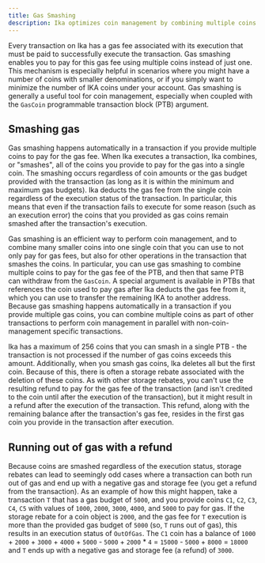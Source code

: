```yaml
---
title: Gas Smashing
description: Ika optimizes coin management by combining multiple coins into a single object to pay for gas fees.
---
```


Every transaction on Ika has a gas fee associated with its execution that must be paid to successfully execute the transaction. Gas smashing enables you to pay for this gas fee using multiple coins instead of just one. This mechanism is especially helpful in scenarios where you might have a number of coins with smaller denominations, or if you simply want to minimize the number of IKA coins under your account. Gas smashing is generally a useful tool for coin management, especially when coupled with the `GasCoin` programmable transaction block (PTB) argument. 

## Smashing gas

Gas smashing happens automatically in a transaction if you provide multiple coins to pay for the gas fee. When Ika executes a transaction, Ika combines, or "smashes", all of the coins you provide to pay for the gas into a single coin. The smashing occurs regardless of coin amounts or the gas budget provided with the transaction (as long as it is within the minimum and maximum gas budgets). Ika deducts the gas fee from the single coin regardless of the execution status of the transaction. In particular, this means that even if the transaction fails to execute for some reason (such as an execution error) the coins that you provided as gas coins remain smashed after the transaction's execution.

Gas smashing is an efficient way to perform coin management, and to combine many smaller coins into one single coin that you can use to not only pay for gas fees, but also for other operations in the transaction that smashes the coins. In particular, you can use gas smashing to combine multiple coins to pay for the gas fee of the PTB, and then that same PTB can withdraw from the `GasCoin`. A special argument is available in PTBs that references the coin used to pay gas after Ika deducts the gas fee from it, which you can use to transfer the remaining IKA to another address. Because gas smashing happens automatically in a transaction if you provide multiple gas coins, you can combine multiple coins as part of other transactions to perform coin management in parallel with non-coin-management specific transactions.

Ika has a maximum of 256 coins that you can smash in a single PTB - the transaction is not processed if the number of gas coins exceeds this amount. Additionally, when you smash gas coins, Ika deletes all but the first coin. Because of this, there is often a storage rebate associated with the deletion of these coins. As with other storage rebates, you can't use the resulting refund to pay for the gas fee of the transaction (and isn't credited to the coin until after the execution of the transaction), but it might result in a refund after the execution of the transaction. This refund, along with the remaining balance after the transaction's gas fee, resides in the first gas coin you provide in the transaction after execution. 

## Running out of gas with a refund

Because coins are smashed regardless of the execution status, storage rebates can lead to seemingly odd cases where a transaction can both run out of gas and end up with a negative gas and storage fee (you get a refund from the transaction). As an example of how this might happen, take a transaction `T` that has a gas budget of `5000`, and you provide coins `C1`, `C2`, `C3`, `C4`, `C5` with values of `1000`, `2000`, `3000`, `4000`, and `5000` to pay for gas. If the storage rebate for a coin object is `2000`, and the gas fee for `T` execution is more than the provided gas budget of `5000` (so, `T` runs out of gas), this results in an execution status of `OutOfGas`. The `C1` coin has a balance of `1000` + `2000` + `3000` + `4000` + `5000` - `5000` + `2000` * `4` = `15000` - `5000` + `8000` = `18000` and `T` ends up with a negative gas and storage fee (a refund) of `3000`. 